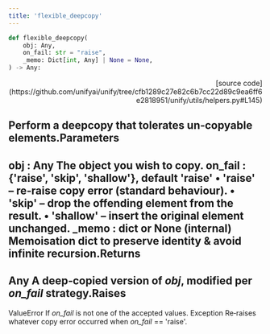 ```yaml
---
title: 'flexible_deepcopy'
---
```


```python
def flexible_deepcopy(
    obj: Any,
    on_fail: str = "raise",
    _memo: Dict[int, Any] | None = None,
) -> Any:
```

<p align="right">[source code](https://github.com/unifyai/unify/tree/cfb1289c27e82c6b7cc22d89c9ea6ff6e2818951/unify/utils/helpers.py#L145)</p>

Perform a deepcopy that tolerates un‑copyable elements.Parameters
----------
obj : Any
The object you wish to copy.
on_fail : {'raise', 'skip', 'shallow'}, default 'raise'
• 'raise'   – re‑raise copy error (standard behaviour).
• 'skip'    – drop the offending element from the result.
• 'shallow' – insert the original element unchanged.
_memo : dict or None (internal)
Memoisation dict to preserve identity & avoid infinite recursion.Returns
-------
Any
A deep‑copied version of *obj*, modified per *on_fail* strategy.Raises
------
ValueError
If *on_fail* is not one of the accepted values.
Exception
Re‑raises whatever copy error occurred when *on_fail* == 'raise'.